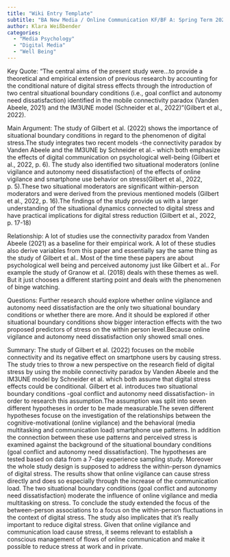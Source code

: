 ```yaml
---
title: "Wiki Entry Template"
subtitle: "BA New Media / Online Communication KF/BF A: Spring Term 2023"
author: Klara Weißbender 
categories:
  - "Media Psychology"
  - "Digital Media"
  - "Well Being"
---
```


Key Quote: "The central aims of the present study were...to provide a theoretical and empirical extension of previous research by accounting for the conditional nature of digital stress effects through the introduction of two central situational boundary conditions (i.e., goal conflict and autonomy need dissatisfaction) identified in the mobile connectivity paradox (Vanden Abeele, 2021) and the IM3UNE model (Schneider et al., 2022)"(Gilbert et al., 2022).

Main Argument: The study of Gilbert et al. (2022) shows the importance of situational boundary conditions in regard to the phenomenon of digital stress.The study integrates two recent models -the connectivity paradox by Vanden Abeele and the IM3UNE by Schneider et al.- which both emphasize the effects of digital communication on psychological well-being (Gilbert et al., 2022, p. 6). The study also identified two situational moderators (online vigilance and autonomy need dissatisfaction) of the effects of online vigilance and smartphone use behavior on stress(Gilbert et al., 2022, p. 5).These two situational moderators are significant within-person moderators and were derived from the previous mentioned models (Gilbert et al., 2022, p. 16).The findings of the study provide us with a larger understanding of the situational dynamics connected to digital stress and have practical implications for digital stress reduction (Gilbert et al., 2022, p. 17-18)

Relationship: A lot of studies use the connectivity paradox from Vanden Abeele (2021) as a baseline for their empirical work. A lot of these studies also derive variables from this paper and essentially say the same thing as the study of Gilbert et al.. Most of the time these papers are about psychological well being and perceived autonomy just like Gilbert et al.. For example the study of Granow et al. (2018) deals with these themes as well. But it just chooses a different starting point and deals with the phenomenen of binge watching. 

Questions: Further research should explore whether online vigilance and autonomy need dissatisfaction are the only two situational boundary conditions or whether there are more. And it should be explored if other situational boundary conditions show bigger interaction effects with the two proposed predictors of stress on the within person level.Because online vigilance and autonomy need dissatisfaction only showed small ones. 


Summary: The study of Gilbert et al. (2022) focuses on the mobile connectivity and its negative effect on smartphone users by causing stress. The study tries to throw a new perspective on the research field of digital stress by using the mobile connectivity paradox by Vanden Abeele and the IM3UNE model by Schneider et al. which both assume that digital stress effects could be conditional. Gilbert et al. introduces two situational boundary conditions -goal conflict and autonomy need dissatisfaction- in order to research this assumption.The assumption was split into seven different hypotheses in order to be made measurable.The seven different hypotheses focuse on the investigation of the relationships between the cognitive-motivational (online vigilance) and the behavioral (media multitasking and communication load) smartphone use patterns. In addition the connection between these use patterns and perceived stress is examined against the background of the situational boundary conditions (goal conflict and autonomy need dissatisfaction). The hypotheses are tested based on data from a 7-day experience sampling study. Moreover the whole study design is supposed to address the within-person dynamics of digital stress. The results show that online vigilance can cause stress directly and does so especially through the increase of the communication load. The two situational boundary conditions (goal conflict and autonomy need dissatisfaction) moderate the influence of online vigilance and media multitasking on stress. To conclude the study extended the focus of the between-person associations to a focus on the within-person fluctuations in the context of digital stress. The study also implicates that it's really important to reduce digital stress. Given that online vigilance and communication load cause stress, it seems relevant to establish a conscious management of flows of online communication and make it possible to reduce stress at work and in private. 

